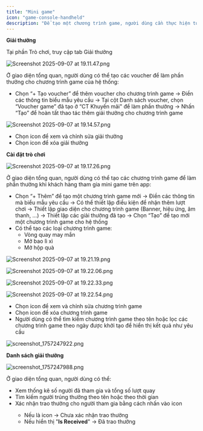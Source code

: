 ```yaml
---
title: "Mini game"
icon: "game-console-handheld"
description: "Để tạo một chương trình game, người dùng cần thực hiện tuần tự các bước sau: Tạo “Voucher game” ở phần “CT Khuyến mãi” → Tạo “Giải thưởng” ở phần “Trò chơi” → Vào “Cài đặt trò chơi” để tạo chương trình game cho hệ thống"
---
```


**Giải thưởng**

Tại phần Trò chơi, truy cập tab Giải thưởng

![Screenshot 2025-09-07 at 19.11.47.png](/images/Screenshot2025-09-07at19.11.47.png)

Ở giao diện tổng quan, người dùng có thể tạo các voucher để làm phần thưởng cho chương trình game của hệ thống:

- Chọn “\+ Tạo voucher” để thêm voucher cho chương trình game → Điền các thông tin biểu mẫu yêu cầu → Tại cột Danh sách voucher, chọn “Voucher game” đã tạo ở “CT Khuyến mãi" để làm phần thưởng → Nhấn “Tạo” để hoàn tất thao tác thêm giải thưởng cho chương trình game

![Screenshot 2025-09-07 at 19.14.57.png](/images/Screenshot2025-09-07at19.14.57.png)

- Chọn icon <Icon icon="pencil" color="#1526ec" size={15} /> để xem và chỉnh sửa giải thưởng
- Chọn icon <Icon icon="trash-can" color="#e50b0b" size={15} /> để xóa giải thưởng

**Cài đặt trò chơi**

![Screenshot 2025-09-07 at 19.17.26.png](/images/Screenshot2025-09-07at19.17.26.png)

Ở giao diện tổng quan, người dùng có thể tạo các chương trình game để làm phần thưởng khi khách hàng tham gia mini game trên app: 

- Chọn “\+ Thêm” để tạo một chương trình game mới → Điền các thông tin mà biểu mẫu yêu cầu → Có thể thiết lập điều kiện để nhận thêm lượt chơi → Thiết lập giao diện cho chương trình game (Banner, hiệu ứng, âm thanh, …) → Thiết lập các giải thưởng đã tạo → Chọn “Tạo” để tạo mới một chương trình game cho hệ thống
- Có thể tạo các loại chương trình game:
  - Vòng quay may mắn
  - Mở bao lì xì
  - Mở hộp quà

![Screenshot 2025-09-07 at 19.21.19.png](/images/Screenshot2025-09-07at19.21.19.png)

![Screenshot 2025-09-07 at 19.22.06.png](/images/Screenshot2025-09-07at19.22.06.png)

![Screenshot 2025-09-07 at 19.22.33.png](/images/Screenshot2025-09-07at19.22.33.png)

![Screenshot 2025-09-07 at 19.22.54.png](/images/Screenshot2025-09-07at19.22.54.png)

- Chọn icon <Icon icon="pencil" color="#0f0bef" size={15} /> để xem và chỉnh sửa chương trình game
- Chọn icon <Icon icon="trash-can" color="#e80c0c" size={15} /> để xóa chương trình game
- Người dùng có thể tìm kiếm chương trình game theo tên hoặc lọc các chương trình game theo ngày được khởi tạo để hiển thị kết quả như yêu cầu

![screenshot_1757247922.png](/images/screenshot_1757247922.png)

**Danh sách giải thưởng**

![screenshot_1757247988.png](/images/screenshot_1757247988.png)

Ở giao diện tổng quan, người dùng có thể:

- Xem thống kê số người đã tham gia và tổng số lượt quay
- Tìm kiếm người trúng thưởng theo tên hoặc theo thời gian
- Xác nhận trao thưởng cho người tham gia bằng cách nhấn vào icon <Icon icon="gift" color="#0d0af2" size={15} />
  - Nếu là icon <Icon icon="gift" color="#0421ed" size={15} /> → Chưa xác nhận trao thưởng
  - Nếu hiển thị "**Is Received**" → Đã trao thưởng